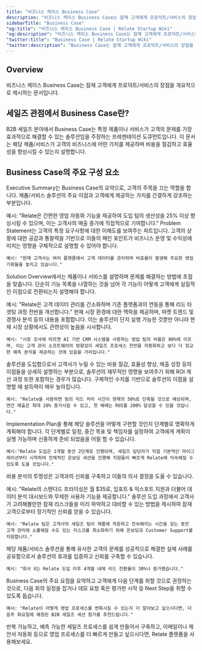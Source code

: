 ```yaml
---
title: "비즈니스 케이스 Business Case"
description: "비즈니스 케이스 Business Case는 잠재 고객에게 프로덕트/서비스의 장점을 개요적으로 제시하는 문서입니다."
sidebarTitle: "Business Case"
"og:title": "비즈니스 케이스 Business Case | Relate Startup Wiki"
"og:description": "비즈니스 케이스 Business Case는 잠재 고객에게 프로덕트/서비스의 장점을 개요적으로 제시하는 문서입니다."
"twitter:title": "Business Case | Relate Startup Wiki"
"twitter:description": "Business Case는 잠재 고객에게 프로덕트/서비스의 장점을 개요적으로 제시하는 문서입니다."
---
```


## Overview 
비즈니스 케이스 Business Case는 잠재 고객에게 프로덕트/서비스의 장점을 개요적으로 제시하는 문서입니다. 

## 세일즈 관점에서 Business Case란? 
B2B 세일즈 분야에서 Business Case는 특정 제품이나 서비스가 고객의 문제를 가장 효과적으로 해결할 수 있는 솔루션임을 주장하는 프레젠테이션 도큐먼트입니다. 이 문서는 해당 제품/서비스가 고객의 비즈니스에 어떤 가치를 제공하며 비용을 절감하고 효율성을 향상시킬 수 있는지 설명합니다. 

## Business Case의 주요 구성 요소 

<Steps>
  <Step title="Executive Summary">
   Executive Summary는 Business Case의 요약으로, 고객의 주목을 끄는 역할을 합니다. 제품/서비스 솔루션의 주요 이점과 고객에게 제공하는 가치를 간결하게 강조하는 부분입니다. 
   
   예시: "Relate은 간편한 영업 자동화 기능을 제공하여 도입 팀의 생산성을 25% 이상 향상시킬 수 있으며, 이는 고객사의 매출 증가에 직접적으로 기여합니다." 
  </Step>
  <Step title="Problem Statement">
    Problem Statement는 고객의 특정 요구사항에 대한 이해도를 보여주는 파트입니다. 고객의 상황에 대한 공감과 통찰력을 기반으로 이들의 페인 포인트가 비즈니스 운영 및 수익성에 미치는 영향을 구체적으로 설명할 수 있어야 합니다. 
    
    예시: "현재 고객사는 여러 플랫폼에서 고객 데이터를 관리하며 비효율이 발생해 주요한 영업 기회들을 놓치고 있습니다." 
  </Step>
  <Step title="Solution Overview">
   Solution Overview에서는 제품이나 서비스를 설명하며 문제를 해결하는 방법에 초점을 맞춥니다. 단순히 기능 목록을 나열하는 것을 넘어 각 기능이 어떻게 고객에게 실질적인 이점으로 전환되는지 설명해야 합니다. 
   
   예시: "Relate은 고객 데이터 관리를 간소화하며 기존 플랫폼과의 연동을 통해 리드 타겟팅 과정 전반을 개선합니다." 
  </Step>
  <Step title="Market Analysis">
    현재 시장 환경에 대한 맥락을 제공하며, 마켓 트렌드 및 경쟁사 분석 등의 내용을 포함합니다. 이는 솔루션이 단지 실행 가능한 것뿐만 아니라 현재 시장 상황에서도 관련성이 높음을 시사합니다. 
    
    예시: "시장 조사에 따르면 AI 기반 CRM 시스템을 사용하는 영업 팀의 비율은 80%에 이르며, 이는 고객 관리 소프트웨어의 방향성이 세일즈 프로세스 전반을 자동화하고 보다 더 정교한 예측 분석을 제공하는 것에 있음을 가리킵니다." 
  </Step>
  <Step title="Benefits & ROI">
    솔루션을 도입함으로서 고객사가 누릴 수 있는 비용 절감, 효율성 향상, 매출 성장 등의 이점들을 상세히 설명하는 부분으로, 솔루션의 재무적인 영향을 보여주기 위해 ROI 계산 과정 또한 포함하는 경우가 많습니다. 구체적인 수치를 기반으로 솔루션의 이점을 설명할 때 설득력이 매우 높아집니다. 
    
    예시: "Relate을 사용하면 팀의 리드 처리 시간이 현재의 50%로 단축될 것으로 예상되며, 연간 매출은 최대 20% 증가시킬 수 있고, 첫 해에는 ROI를 200% 달성할 수 있을 것입니다." 
  </Step>
  <Step title="Implementation Plan">
    Implementation Plan을 통해 해당 솔루션을 어떻게 구현할 것인지 단계별로 명확하게 계획해야 합니다. 각 단계별로 일정, 중간 목표 및 책임자를 설정하여 고객에게 계획이 실행 가능하며 신중하게 준비 되었음을 어필 할 수 있습니다. 
    
    예시:"Relate 도입은 1개월 동안 2단계로 진행되며, 세일즈 담당자가 직접 기본적인 마이그레이션부터 시작하여 전체적인 온보딩 세션을 진행해 직원들이 빠르게 Relate에 익숙해질 수 있도록 도울 것입니다." 
  </Step>
  <Step title="Cost Analysis">
   비용 분석의 투명성은 고객과의 신뢰를 구축하고 이들의 의사 결정을 도울 수 있습니다. 
   
   예시: "Relate의 스탠다드 프라이싱은 월 $35로, 임포트 & 익스포트 지원과 더불어 데이터 분석 대시보드와 무제한 사용자 기능을 제공합니다." 
  </Step>
  <Step title="Risk Assessment">
    솔루션 도입 과정에서 고객사가 고려해볼만한 잠재 리스크들을 미리 파악하고 대비할 수 있는 방법을 제시하여 잠재 고객으로부터 장기적인 신뢰를 얻을 수 있습니다. 
    
    예시: "Relate 팀은 고객사의 세일즈 팀이 제품에 적응하고 친숙해지는 시간을 갖는 동안 고객 관리에 소홀해질 수도 있는 리스크를 최소화하기 위해 온보딩과 Customer Support를 지원합니다." 
  </Step>
  <Step title="Case Studies">
    해당 제품/서비스 솔루션을 통해 유사한 고객의 문제를 성공적으로 해결한 실제 사례를 공유함으로서 솔루션의 효과를 입증하고 신뢰를 구축할 수 있습니다. 
    
    예시: "회사 X는 Relate 도입 이후 4개월 내에 리드 전환율이 30%나 증가했습니다." 
  </Step>
  <Step title="Conclusion and Call to Action">
    Business Case의 주요 요점을 요약하고 고객에게 다음 단계를 취할 것으로 권장하는 것으로, 다음 회의 일정을 잡거나 데모 요청 혹은 평가판 시작 등 Next Step을 취할 수 있도록 돕습니다. 
    
    예시: "Relate이 어떻게 영업 프로세스를 변화시킬 수 있는지 더 알아보고 싶으시다면, 다음주 화요일에 예정된 B2B 세일즈 세션 참가를 추천드립니다." 
  </Step>
</Steps>

<Card title="더 빠르게 영업 딜을 클로즈하고 싶다면?" icon="bolt" href="https://www.relate.kr/">
  반복 가능하고, 예측 가능한 세일즈 프로세스를 쉽게 만들어서 구축하고, 이메일이나 제안서 자동화 등으로 영업 프로세스를 더 빠르게 만들고 싶으시다면, Relate 플랫폼을 사용해보세요.
</Card>